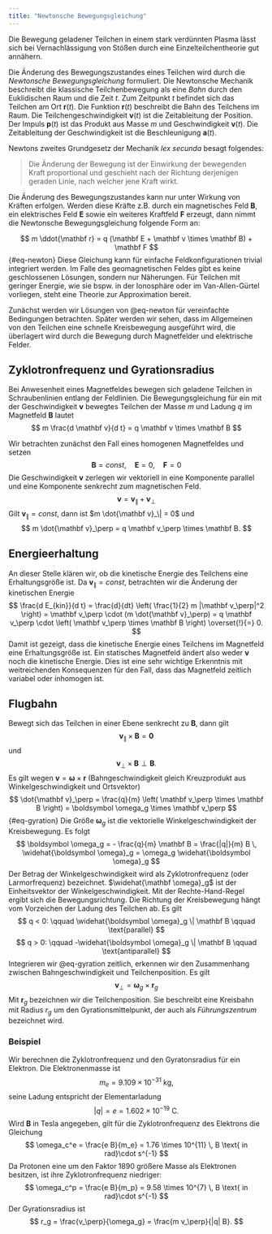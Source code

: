 ```yaml
---
title: "Newtonsche Bewegungsgleichung"
---
```


Die Bewegung geladener Teilchen in einem stark verdünnten Plasma lässt sich bei Vernachlässigung von Stößen durch eine Einzelteilchentheorie gut annähern.

Die Änderung des Bewegungszustandes eines Teilchen wird durch die *Newtonsche Bewegungsgleichung* formuliert. Die Newtonsche Mechanik beschreibt die klassische Teilchenbewegung als eine *Bahn* durch den Euklidischen Raum und die Zeit $t$. Zum Zeitpunkt $t$ befindet sich das Teilchen am Ort $\mathbf r(t)$. Die Funktion $\mathbf r(t)$ beschreibt die Bahn des Teilchens im Raum. Die Teilchengeschwindigkeit $\mathbf v(t)$ ist die Zeitableitung der Position. Der Impuls $\mathbf p(t)$ ist das Produkt aus Masse $m$ und Geschwindigkeit $\mathbf v(t)$. Die Zeitableitung der Geschwindigkeit ist die Beschleunigung $\mathbf a(t)$.

Newtons zweites Grundgesetz der Mechanik *lex secunda* besagt folgendes:

> Die Änderung der Bewegung ist der Einwirkung der bewegenden Kraft proportional und geschieht nach der Richtung derjenigen geraden Linie, nach welcher jene Kraft wirkt.

Die Änderung des Bewegungszustandes kann nur unter Wirkung von Kräften erfolgen. Werden diese Kräfte z.B. durch ein magnetisches Feld $\mathbf B$, ein elektrisches Feld $\mathbf E$ sowie ein weiteres Kraftfeld $\mathbf F$ erzeugt, dann nimmt die Newtonsche Bewegungsgleichung folgende Form an:

$$
m \ddot{\mathbf r} = q (\mathbf E + \mathbf v \times \mathbf B) + \mathbf F
$$ {#eq-newton}
Diese Gleichung kann für einfache Feldkonfigurationen trivial integriert werden.
Im Falle des geomagnetischen Feldes gibt es keine geschlossenen Lösungen, sondern nur Näherungen. Für Teilchen mit geringer Energie, wie sie bspw. in der Ionosphäre oder im Van-Allen-Gürtel vorliegen, steht eine Theorie zur Approximation bereit.

Zunächst werden wir Lösungen von @eq-newton für vereinfachte Bedingungen betrachten.
Später werden wir sehen, dass im Allgemeinen von den Teilchen eine schnelle Kreisbewegung ausgeführt wird, die überlagert wird durch die Bewegung durch Magnetfelder und elektrische Felder.


## Zyklotronfrequenz und Gyrationsradius

Bei Anwesenheit eines Magnetfeldes bewegen sich geladene Teilchen in Schraubenlinien entlang der Feldlinien.
Die Bewegungsgleichung für ein mit der Geschwindigkeit $\mathbf v$ bewegtes Teilchen der Masse $m$ und Ladung $q$ im Magnetfeld $\mathbf B$ lautet
$$
m \frac{d \mathbf v}{d t} = q \mathbf v \times \mathbf B
$$

Wir betrachten zunächst den Fall eines homogenen Magnetfeldes und setzen
$$
\mathbf B = const, \quad \mathbf E = 0, \quad \mathbf F = 0
$$
Die Geschwindigkeit $\mathbf v$ zerlegen wir vektoriell in eine Komponente parallel und eine Komponente senkrecht zum magnetischen Feld.
$$
\mathbf v = \mathbf v_\| + \mathbf v_\perp
$$
Gilt $\mathbf v_\| = const$, dann ist $m \dot{\mathbf v}_\| = 0$ und
$$
m \dot{\mathbf v}_\perp = q \mathbf v_\perp \times \mathbf B.
$$

## Energieerhaltung

An dieser Stelle klären wir, ob die kinetische Energie des Teilchens eine Erhaltungsgröße ist. Da  $\mathbf v_\| = const$, betrachten wir die Änderung der kinetischen Energie
$$
\frac{d E_{kin}}{d t} = \frac{d}{dt} \left( \frac{1}{2} m |\mathbf v_\perp|^2  \right) =
\mathbf v_\perp \cdot (m \dot{\mathbf v}_\perp) = q \mathbf v_\perp \cdot \left( \mathbf v_\perp \times \mathbf B \right) \overset{!}{=} 0.
$$
Damit ist gezeigt, dass die kinetische Energie eines Teilchens im Magnetfeld eine Erhaltungsgröße ist. Ein statisches Magnetfeld ändert also weder $\mathbf v$ noch die kinetische Energie.
Dies ist eine sehr wichtige Erkenntnis mit weitreichenden Konsequenzen für den Fall, dass das Magnetfeld zeitlich variabel oder inhomogen ist.

## Flugbahn


Bewegt sich das Teilchen in einer Ebene senkrecht zu $\mathbf B$, dann gilt
$$
\mathbf v _\| \times \mathbf B = \mathbf 0
$$
und 
$$
\mathbf v_\perp \times \mathbf B \perp \mathbf B.
$$
Es gilt wegen $\mathbf v = \mathbf \omega \times \mathbf r$ (Bahngeschwindigkeit gleich Kreuzprodukt aus Winkelgeschwindigkeit und Ortsvektor)
$$
\dot{\mathbf v}_\perp = \frac{q}{m} \left( \mathbf v_\perp \times \mathbf B \right) = \boldsymbol \omega_g \times \mathbf v_\perp
$$ {#eq-gyration}
Die Größe $\mathbf \omega_g$ ist die vektorielle Winkelgeschwindigkeit der Kreisbewegung.
Es folgt
$$
\boldsymbol \omega_g = - \frac{q}{m} \mathbf B = 
\frac{|q|}{m} B \, \widehat{\boldsymbol \omega}_g =
\omega_g \widehat{\boldsymbol \omega}_g
$$
Der Betrag der Winkelgeschwindigkeit wird als Zyklotronfrequenz (oder Larmorfrequenz) bezeichnet.
$\widehat{\mathbf \omega}_g$ ist der Einheitsvektor der Winkelgeschwindigkeit. Mit der Rechte-Hand-Regel ergibt sich die Bewegungsrichtung.
Die Richtung der Kreisbewegung hängt vom Vorzeichen der Ladung des Teilchen ab. Es gilt
$$
q < 0: \qquad \widehat{\boldsymbol \omega}_g \| \mathbf B \qquad \text{parallel}
$$
$$
q > 0: \qquad -\widehat{\boldsymbol \omega}_g \| \mathbf B \qquad \text{antiparallel}
$$
Integrieren wir @eq-gyration zeitlich, erkennen wir den Zusammenhang zwischen Bahngeschwindigkeit und Teilchenposition. Es gilt
$$
\mathbf v_\perp = \boldsymbol \omega_g \times \mathbf r_g
$$
Mit $\mathbf r_g$ bezeichnen wir die Teilchenposition. Sie beschreibt eine Kreisbahn mit Radius $r_g$ um den Gyrationsmittelpunkt, der auch als _Führungszentrum_ bezeichnet wird.

### Beispiel
Wir berechnen die Zyklotronfrequenz und den Gyratonsradius für ein Elektron.
Die Elektronenmasse ist
$$
m_e = 9.109 \times 10^{-31} ~\text{kg},
$$
seine Ladung entspricht der Elementarladung
$$
|q| = e = 1.602 \times 10^{-19} ~ \text{C}.
$$
Wird $\mathbf B$ in Tesla angegeben, gilt für die Zyklotronfrequenz des Elektrons die Gleichung
$$
\omega_c^e = \frac{e B}{m_e} = 1.76 \times 10^{11} \, B \text{ in rad}\cdot s^{-1}
$$
Da Protonen eine um den Faktor 1890 größere Masse als Elektronen besitzen, ist ihre Zyklotronfrequenz niedriger:
$$
\omega_c^p = \frac{e B}{m_p} = 9.58 \times 10^{7} \, B \text{ in rad}\cdot s^{-1}
$$
Der Gyrationsradius ist
$$
r_g = \frac{v_\perp}{\omega_g} = \frac{m v_\perp}{|q| B}.
$$